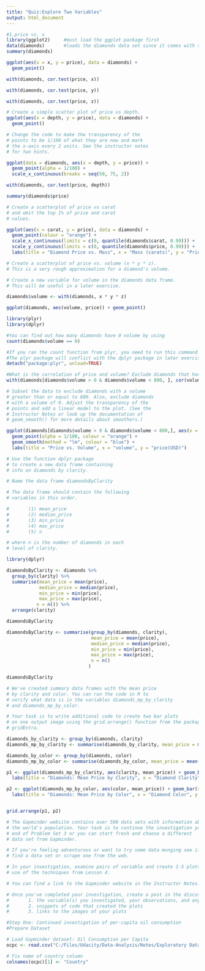 ```yaml
---
title: "Quiz:Explore Two Variables"
output: html_document
---
```

```r
#1.price vs. x
library(ggplot2)     #must load the ggplot package first
data(diamonds)       #loads the diamonds data set since it comes with the ggplot package
summary(diamonds)
```
```r
ggplot(aes(x = x, y = price), data = diamonds) +
  geom_point()
```
```r
with(diamonds, cor.test(price, x))
```
```r
with(diamonds, cor.test(price, y))
```
```r
with(diamonds, cor.test(price, z))
```
```r
# Create a simple scatter plot of price vs depth.
ggplot(aes(x = depth, y = price), data = diamonds) +
  geom_point()
```
```r
# Change the code to make the transparency of the
# points to be 1/100 of what they are now and mark
# the x-axis every 2 units. See the instructor notes
# for two hints.

ggplot(data = diamonds, aes(x = depth, y = price)) + 
  geom_point(alpha = 1/100) +
  scale_x_continuous(breaks = seq(50, 75, 2))
```
```r
with(diamonds, cor.test(price, depth))
```
```r
summary(diamonds$price)
```


```r
# Create a scatterplot of price vs carat
# and omit the top 1% of price and carat
# values.

ggplot(aes(x = carat, y = price), data = diamonds) +
  geom_point(colour = "orange") +
  scale_x_continuous(limits = c(0, quantile(diamonds$carat, 0.99))) +
  scale_y_continuous(limits = c(0, quantile(diamonds$price, 0.99))) +
  labs(title = "Diamond Price vs. Mass", x = "Mass (carats)", y = "Price (USD")
```

```r
# Create a scatterplot of price vs. volume (x * y * z).
# This is a very rough approximation for a diamond's volume.

# Create a new variable for volume in the diamonds data frame.
# This will be useful in a later exercise.

diamonds$volume <- with(diamonds, x * y * z)

ggplot(diamonds, aes(volume, price)) + geom_point()
```
```r
library(plyr)
library(dplyr)

#You can find out how many diamonds have 0 volume by using
count(diamonds$volume == 0)
```
```r
#If you ran the count function from plyr, you need to run this command in R to unload the plyr package.
#The plyr package will conflict with the dplyr package in later exercises.
detach("package:plyr", unload=TRUE)
```
```r
#What is the correlation of price and volume? Exclude diamonds that have a volume of 0 or that are greater than or equal to 800.
with(diamonds[diamonds$volume > 0 & diamonds$volume < 800, ], cor(volume, price))
```
```r
# Subset the data to exclude diamonds with a volume
# greater than or equal to 800. Also, exclude diamonds
# with a volume of 0. Adjust the transparency of the
# points and add a linear model to the plot. (See the
# Instructor Notes or look up the documentation of
# geom_smooth() for more details about smoothers.)

ggplot(diamonds[diamonds$volume > 0 & diamonds$volume < 800,], aes(x = volume, y = price)) +
  geom_point(alpha = 1/100, colour = "orange") +
  geom_smooth(method = "lm", colour = "blue") +
  labs(title = "Price vs. Volume", x = "volume", y = "price(USD)")
```

```r
# Use the function dplyr package
# to create a new data frame containing
# info on diamonds by clarity.

# Name the data frame diamondsByClarity

# The data frame should contain the following
# variables in this order.

#       (1) mean_price
#       (2) median_price
#       (3) min_price
#       (4) max_price
#       (5) n

# where n is the number of diamonds in each
# level of clarity.

library(dplyr)

diamondsByClarity <- diamonds %>%
  group_by(clarity) %>%
  summarise(mean_price = mean(price),
            median_price = median(price),
            min_price = min(price),
            max_price = max(price),
           n = n()) %>%
  arrange(clarity)

diamondsByClarity
```

```r
diamondsByClarity <- summarise(group_by(diamonds, clarity),
                               mean_price = mean(price),
                               median_price = median(price),
                               min_price = min(price),
                               max_price = max(price),
                               n = n()
                              )

diamondsByClarity

```
```r
# We've created summary data frames with the mean price
# by clarity and color. You can run the code in R to
# verify what data is in the variables diamonds_mp_by_clarity
# and diamonds_mp_by_color.

# Your task is to write additional code to create two bar plots
# on one output image using the grid.arrange() function from the package
# gridExtra.

diamonds_by_clarity <- group_by(diamonds, clarity)
diamonds_mp_by_clarity <- summarise(diamonds_by_clarity, mean_price = mean(price))

diamonds_by_color <- group_by(diamonds, color)
diamonds_mp_by_color <- summarise(diamonds_by_color, mean_price = mean(price))

p1 <- ggplot(diamonds_mp_by_clarity, aes(clarity, mean_price)) + geom_bar(stat = "identity") +
  labs(title = "Diamonds: Mean Price by Clarity", x = "Diamond Clarity", y = "Mean Price (USD)")

p2 <- ggplot(diamonds_mp_by_color, aes(color, mean_price)) + geom_bar(stat = "identity") +
  labs(title = "Diamonds: Mean Price by Color", x = "Diamond Color", y = "Mean Price (USD)")


grid.arrange(p1, p2)
```
```r
# The Gapminder website contains over 500 data sets with information about
# the world's population. Your task is to continue the investigation you did at the
# end of Problem Set 3 or you can start fresh and choose a different
# data set from Gapminder.

# If you're feeling adventurous or want to try some data munging see if you can
# find a data set or scrape one from the web.

# In your investigation, examine pairs of variable and create 2-5 plots that make
# use of the techniques from Lesson 4.

# You can find a link to the Gapminder website in the Instructor Notes.

# Once you've completed your investigation, create a post in the discussions that includes:
#       1. the variable(s) you investigated, your observations, and any summary statistics
#       2. snippets of code that created the plots
#       3. links to the images of your plots
```
```r
#Step One: Continued investigation of per-capita oil consumption
#Prepare Dataset

# Load Gapminder dataset: Oil Consumption per Capita
ocpc <- read.csv("C:/Files/Udacity/Data-Analysis/Notes/Exploratory Data Analysis (R)/R Basics/eda-course-materials/lesson4/Oil Consumption per capita.csv")

# Fix name of country column
colnames(ocpc)[1] <- "Country"
```

